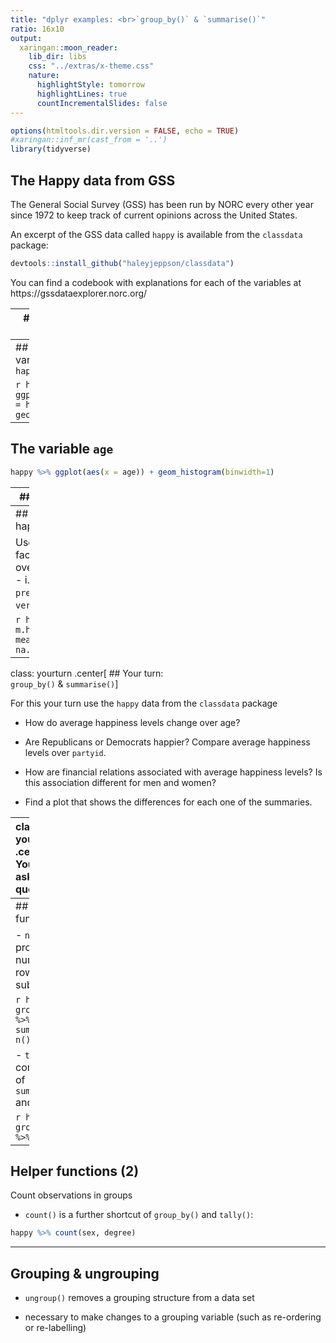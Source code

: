 ```yaml
---
title: "dplyr examples: <br>`group_by()` & `summarise()`"
ratio: 16x10
output:
  xaringan::moon_reader:
    lib_dir: libs
    css: "../extras/x-theme.css"
    nature:
      highlightStyle: tomorrow
      highlightLines: true
      countIncrementalSlides: false
---
```


```r
options(htmltools.dir.version = FALSE, echo = TRUE)
#xaringan::inf_mr(cast_from = '..') 
library(tidyverse)
```

## The Happy data from GSS

The General Social Survey (GSS) has been run by NORC every other year since 1972 to keep track of current opinions across the United States. 

An excerpt of the GSS data called `happy` is available from the `classdata` package:

```r
devtools::install_github("haleyjeppson/classdata")
```

You can find a codebook with explanations for each of the variables at https://gssdataexplorer.norc.org/

---
## A first look

How many variables and how many observations does the data have? What do the variables mean?

```r
library(tidyverse)
library(classdata)
data("happy", package="classdata")
happy %>% str()
```

---
## The variable `happy`

```r
happy %>% 
  ggplot(aes(x = happy)) + geom_bar()
```

---
## The variable `age`

```r
happy %>% ggplot(aes(x = age)) + geom_histogram(binwidth=1)
```

---
## The variable `degree`

```r
happy %>% ggplot(aes(x = degree)) + geom_bar()
```

---
## Summarising happiness

Use scores for `happy` factor to summarise overall happiness level,
- i.e. `not too happy` = 1, `pretty happy` = 2, and `very happy` = 3

```r
happy %>% summarise(
  m.happy = mean(as.numeric(happy), na.rm=TRUE)
  )
```
```r
happy %>% group_by(sex) %>% summarise(
  m.happy = mean(as.numeric(happy), na.rm=TRUE)
  )
```

---
class: yourturn
.center[
## Your turn: <br> `group_by()` & `summarise()`
]

For this your turn use the `happy` data from the `classdata` package 

- How do average happiness levels change over age?

- Are Republicans or Democrats happier? Compare average happiness levels over `partyid`.

- How are financial relations associated with average happiness levels? Is this association different for men and women?

- Find a plot that shows the differences for each one of the summaries.

---
class: yourturn
.center[
## Your turn: <br>asking questions 
]

For this your turn use the `happy` data from the `classdata` package 
- Investigate what other variable(s) might be associated with happiness. Plot it.

---
## Helper functions (1)

- `n()` provides the number of rows of a subset:

```r
happy %>% group_by(sex) %>% summarise(n = n())
```

- `tally()` is a combination of `summarise()` and `n()`

```r
happy %>% group_by(sex) %>% tally()
```

---
## Helper functions (2)

Count observations in groups

- `count()` is a further shortcut of `group_by()` and `tally()`:

```r
happy %>% count(sex, degree)
```

---
## Grouping & ungrouping

- `ungroup()` removes a grouping structure from a data set  

- necessary to make changes to a grouping variable (such as re-ordering or re-labelling)
